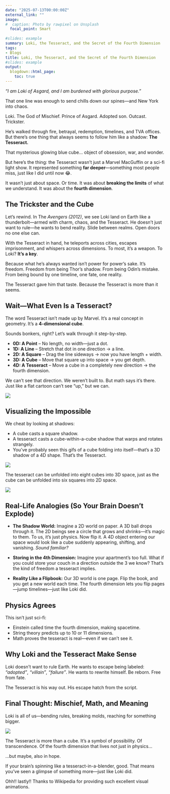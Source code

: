 ```yaml
---
date: "2025-07-13T00:00:00Z"
external_link: ""
image:
#  caption: Photo by rawpixel on Unsplash
  focal_point: Smart
  
#slides: example
summary: Loki, the Tesseract, and the Secret of the Fourth Dimension
tags:
- Blogs
title: Loki, the Tesseract, and the Secret of the Fourth Dimension
#slides: example
output:
  blogdown::html_page:
    toc: true
---
```


*“I am Loki of Asgard, and I am burdened with glorious purpose.”*

That one line was enough to send chills down our spines—and New York into chaos.

Loki. The God of Mischief. Prince of Asgard. Adopted son. Outcast. Trickster.

He’s walked through fire, betrayal, redemption, timelines, and TVA offices. But there’s one thing that always seems to follow him like a shadow: **The Tesseract.**

That mysterious glowing blue cube… object of obsession, war, and wonder.

But here’s the thing: the Tesseract wasn’t just a Marvel MacGuffin or a sci-fi light show. It represented something **far deeper**—something most people miss, just like I did until now 😂.

It wasn’t just about space. Or time. It was about **breaking the limits** of what we understand. It was about the **fourth dimension**.

## The Trickster and the Cube

Let’s rewind. In The *Avengers (2012)*, we see Loki land on Earth like a thunderbolt—armed with charm, chaos, and the Tesseract. He doesn’t just want to rule—he wants to bend reality. Slide between realms. Open doors no one else can.

With the Tesseract in hand, he teleports across cities, escapes imprisonment, and whispers across dimensions. To most, it’s a weapon. To Loki? **It’s a key**.

Because what he’s always wanted isn’t power for power’s sake. It’s freedom. Freedom from being Thor’s shadow. From being Odin’s mistake. From being bound by one timeline, one fate, one reality.

The Tesseract gave him that taste. Because the Tesseract is more than it seems.

## Wait—What Even Is a Tesseract?

The word Tesseract isn’t made up by Marvel. It’s a real concept in geometry. It’s a **4-dimensional cube**.

Sounds bonkers, right? Let’s walk through it step-by-step.

- **0D: A Point** – No length, no width—just a dot.
- **1D: A Line** – Stretch that dot in one direction → a line.
- **2D: A Square** – Drag the line sideways → now you have length + width.
- **3D: A Cube** – Move that square up into space → you get depth.
- **4D: A Tesseract** – Move a cube in a completely new direction → the fourth dimension.

We can’t see that direction. We weren’t built to. But math says it’s there. Just like a flat cartoon can’t see “up,” but we can.

![](D:/Users/User/OneDrive/OneDrive/Documents/GitHub/academic-website/content/blog/internal-project_XIII/iii.gif)

## Visualizing the Impossible
We cheat by looking at shadows:

- A cube casts a square shadow.
- A tesseract casts a cube-within-a-cube shadow that warps and rotates strangely.
- You’ve probably seen this gifs of a cube folding into itself—that’s a 3D shadow of a 4D shape. That’s the Tesseract.


![](D:/Users/User/OneDrive/OneDrive/Documents/GitHub/academic-website/content/blog/internal-project_XIII/kkk.gif)



The tesseract can be unfolded into eight cubes into 3D space, just as the cube can be unfolded into six squares into 2D space.



![](D:/Users/User/OneDrive/OneDrive/Documents/GitHub/academic-website/content/blog/internal-project_XIII/jjj.gif)

## Real-Life Analogies (So Your Brain Doesn’t Explode)
- **The Shadow World:** Imagine a 2D world on paper. A 3D ball drops through it. The 2D beings see a circle that grows and shrinks—it’s     magic to them. To us, it's just physics.
  Now flip it. A 4D object entering our space would look like a cube suddenly appearing, shifting, and vanishing.
  *Sound familiar?*

- **Storing in the 4th Dimension:** Imagine your apartment’s too full. What if you could store your couch in a direction outside the 3 we know? That’s the kind of freedom a tesseract implies.

- **Reality Like a Flipbook:** Our 3D world is one page. Flip the book, and you get a new world each time. The fourth dimension lets you    flip pages—jump timelines—just like Loki did.

## Physics Agrees
This isn't just sci-fi:

- Einstein called time the fourth dimension, making spacetime.
- String theory predicts up to 10 or 11 dimensions.
- Math proves the tesseract is real—even if we can't see it.

## Why Loki and the Tesseract Make Sense
Loki doesn’t want to rule Earth. He wants to escape being labeled: *“adopted”*, *“villain”*, *“failure”*. He wants to rewrite himself. Be reborn. Free from fate.

The Tesseract is his way out. His escape hatch from the script.

## Final Thought: Mischief, Math, and Meaning
Loki is all of us—bending rules, breaking molds, reaching for something bigger.

![](D:/Users/User/OneDrive/OneDrive/Documents/GitHub/academic-website/content/blog/internal-project_XIII/lll.gif)

The Tesseract is more than a cube. It’s a symbol of possibility. Of transcendence. Of the fourth dimension that lives not just in physics…

…but maybe, also in hope.

If your brain’s spinning like a tesseract-in-a-blender, good. That means you’ve seen a glimpse of something more—just like Loki did. 

Ohh!! lastly!!  Thanks to Wikipedia for providing such excellent visual animations.
